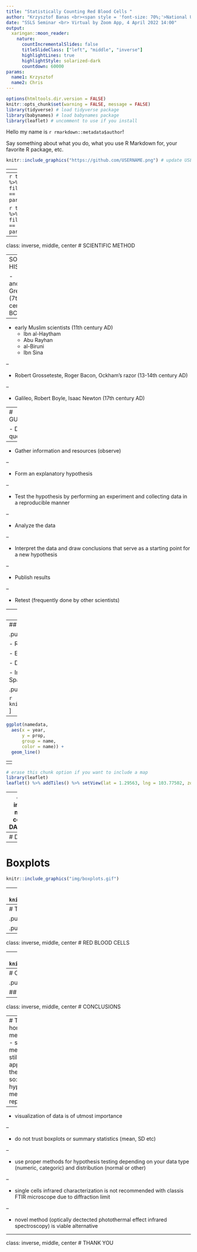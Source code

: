 ```yaml
---
title: "Statistically Counting Red Blood Cells "
author: "Krzysztof Banas <br><span style = 'font-size: 70%;'>National University of Singapore<br>Singapore Synchrotron Light Source</span>"
date: "SSLS Seminar <br> Virtual by Zoom App, 4 April 2022 14:00"
output:
  xaringan::moon_reader:
    nature:
      countIncrementalSlides: false
      titleSlideClass: ["left", "middle", "inverse"]
      highlightLines: true
      highlightStyle: solarized-dark
      countdown: 60000
params:
  name1: Krzysztof
  name2: Chris
---
```



<!-- edit name1 and name2 in the YAML above -->

```r
options(htmltools.dir.version = FALSE)
knitr::opts_chunk$set(warning = FALSE, message = FALSE)
library(tidyverse) # load tidyverse package
library(babynames) # load babynames package
library(leaflet) # uncomment to use if you install
```


<!-- introduce yourself here -->

Hello my name is `r rmarkdown::metadata$author`!

Say something about what you do, what you use R Markdown for, your favorite R package, etc.

<!-- include an image here, if you have a GitHub account use your profile pic! -->

```r
knitr::include_graphics("https://github.com/USERNAME.png") # update USERNAME here
```


---
<!-- we make the data here -->

```r
# getting the data
namedata <- babynames %>%
  filter(name == params$name1 | 
           name == params$name2) %>% 
  filter(sex == "F") 
```

<!-- get and see top years for each name -->

```r
topyears <- namedata %>% 
  group_by(name) %>% 
  top_n(1, prop) 
```

---
```r
topyears %>% 
  filter(name == params$name1)
```


```r
topyears %>% 
  filter(name == params$name2)
```

---
class: inverse, middle, center
# SCIENTIFIC METHOD


---
SOME HISTORY

- ancient Greeks (7th-3rd century BC)

--

- early Muslim scientists  (11th century AD)
    - Ibn al-Haytham
    - Abu Rayhan 
    - al-Biruni
    - Ibn Sina

--

- Robert Grosseteste, Roger Bacon, Ockham's razor (13-14th century AD)

--

- Galileo, Robert Boyle, Isaac Newton (17th century AD)


---
# GUIDELINE

 - Define a question
 
--

 - Gather information and resources (observe)
 
--

 - Form an explanatory hypothesis
 
--

 - Test the hypothesis by performing an experiment and collecting data in a reproducible manner
 
--

 - Analyze the data
 
--

 - Interpret the data and draw conclusions that serve as a starting point for a new hypothesis
 
--

 - Publish results
 
--

 - Retest (frequently done by other scientists)



---
# GUIDELINE


 - Define a question

 - Gather information and resources (observe)

 - **Form an explanatory hypothesis**

 - **Test the hypothesis by performing an experiment and collecting data in a reproducible manner**

 - **Analyze the data**

 - **Interpret the data and draw conclusions that serve as a starting point for a new hypothesis**

 - Publish results

 - Retest (frequently done by other scientists)




---
## Other components

.pull-left[

- Replication

- External review

- Data recording and sharing

- Instrumentation (Large Hardon Collider, James Webb Space Telescope, SSLS)
]

.pull-right[  

```r
knitr::include_graphics("img/scientific_method.png")
```
]


---
<!-- plot name popularity over time -->


```r
ggplot(namedata, 
  aes(x = year, 
      y = prop,  
      group = name, 
      color = name)) + 
  geom_line() 
```

---
<!-- where are you from? -->
---

```r
# erase this chunk option if you want to include a map
library(leaflet)
leaflet() %>% addTiles() %>% setView(lat = 1.29563, lng = 103.77502, zoom = 17)
```


---
class: inverse, middle, center
# DATASAUR


---
# Datasaur
```r
knitr::include_graphics("img/DinoSequentialSmaller.gif")
```

---
# Boxplots
```r
knitr::include_graphics("img/boxplots.gif")
```


---
# Boxplots and Violin Plots
```r
knitr::include_graphics("img/BoxViolinSmaller.gif")
```


---
# Two plots side by side

.pull-left[
## Left side
```r
knitr::include_graphics("img/SmallChange.gif")
```
]

.pull-right[  
## Right side
```r
knitr::include_graphics("img/sheep.jpg")
```
]

---
class: inverse, middle, center
# RED BLOOD CELLS

---
# Single cell analysis
```r
knitr::include_graphics("img/visual_overview.png")
```

---
# Classic FTIR = diffraction limit

.pull-left[
## Abbe equation
```r
knitr::include_graphics("img/SmallChange.gif")
```
]

## Title
.pull-right[ 
```r
knitr::include_graphics("img/visual_overview.png")
```
]



---
class: inverse, middle, center
# CONCLUSIONS


---
# Take home message(s)
- scientific method is still valid approach in the reseach so: hypothise, measure, repeat!

--

- visualization of data is of utmost importance

--

- do not trust boxplots or summary statistics (mean, SD etc)

--

- use proper methods for hypothesis testing depending on your data type (numeric, categoric) and distribution (normal or other)

--

- single cells infrared characterization is not recommended with classis FTIR microscope due to diffraction limit

--

- novel method (optically dectected photothermal effect infrared spectroscopy) is viable alternative 


---
class: inverse, middle, center
# THANK YOU


